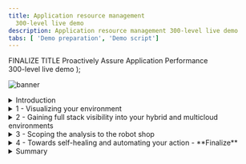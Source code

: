 ```yaml
---
title: Application resource management
  300-level live demo
description: Application resource management 300-level live demo
tabs: [ 'Demo preparation', 'Demo script']
---
```


  <span>
    FINALIZE TITLE Proactively Assure Application Performance <br/> 300-level live demo
  </span> );

![banner](./images/Incident-Resolution-300-Script.jpg)

<span id="place1"></span>

<details>
<summary>Introduction</summary>
<br/>

Safron Home Robots (SHR) improves our clients’ quality of life by selling innovative robots to help with mundane household chores. Sales and client interactions are conducted digitally with a robot-shop branded e-commerce site, one of multiple online storefronts for our diversified brands. To optimize infrastructure costs, all of SHR’s lines-of-business share a highly virtualized on-prem infrastructure based on Kubernetes and vSphere. Promotions have been successful from a revenue perspective, but short lead times and unpredictable load patterns make managing application performance manually a very challenging and risky exercise. IT Ops' current approach of oversizing physical resources is not sustainable - and user-experience complaints typically mention congestion (during the sales process? checkout?) from a lack of adequate resources.

<br/>
To address these concerns, we will learn how Instana and Turbonomic work together, enabling IT Ops to proactively assure application performance in an increasingly-complex hybrid, multi-cloud deployment environments.<br/>
<br/>

Instana is an Enterprise Observability Platform with broad capabilities, providing deep application awareness and intelligence. It ingests all performance metrics, traces all requests, and profiles every process, and it also has the capabilities needed to make observability work for the enterprise.

<br/>

Turbonomic is an enterprise Application Resource Management (ARM) platform. It analyzes data from sources such as Application Performance Management tools like DynaTrace, AppDynamics, and New Relic, as well as workload controllers like vCenter, and public cloud controllers like Azure and AWS. It leverages a sophisticated AI-engine to provide deep infrastructure resource analytics, ensuring applications always get the resources required to perform. Finally, it generates fully automatable actions to improve performance.

<br/>

In this demo, we will: <br/><br/>

• Use Instana to discover the various business applications and get a quick view of their overall health. <br/>
• See how Turbonomic leverages the information from Instana and other workload controllers to provide recommendations for application performance and resource optimization. <br/>
• Discover how Turbonomic recommendations can be *automatically* executed via defined automation policies, removing the need for human intervention. After the requisite level of trust is established, these policies enable the system to proactively take remedial actions when appropriate.

<br/>

(Printer-ready PDF of demo script <a href="./NEW PDF HERE.pdf" target="_blank" rel="noreferrer">here</a>) (PENDING FINALIZATION OF SCRIPT)

<br/>

**[Go to top](#place1)**

</details>

<details>

<summary>1 - Visualizing your environment</summary>

<br/>

| **1.1** | **Navigate to the Anomaly Generator and input sources** |
| :--- | :--- |
| **Actions** | Navigate to **Instana** <br/><br/>Click **Applications** in the left-hand sidebar menu |
| **Narration** | This is a list of all our business applications, which we are monitoring with Instana. Instana has full-stack discoverability capabilities and an ability to trace every request end-to-end. This makes it easy to track each application’s health and performance. We can quickly see key information for each business application, including the number of calls, latency, and the erroneous call rate. |
| **Screenshot** | <br/> ![Step 1.1](./images/step_1-1.png) |

| **1.2** | **Verify which hosts the app runs on** |
| :--- | :--- |
| **Actions** | Click on **Robot Shop**<br/><br/>Then click the **Stack** button to see the dropdown<br/><br/>Click **Infrastructure** to see the hosts that Robot Shop runs on |
| **Narration** | To accelerate our strategic digital transformation, our company has embraced cloud native architecture. Applications are build based on microservices and deployed to a Kubernetes-based infrastructure. Many lines of business deploy to and share a common infrastructure. This means that a node might have parts of multiple and different business applications on it. For example, our Robot Shop application has components running on two different nodes, or “hosts” as they are known in Instana. When one application suddenly has an increase in workload, it can affect our others as well. |
| **Screenshot** | <br/> ![Step 1.2](./images/step_1-2.png) |

| **1.3** | **Shared deployment infrastructure** |
| :--- | :--- |
| **Actions** | Click on the **worker2** host<br/><br/>On worker2’s summary screen, click the **Stack** button to see the dropdown<br/><br/>Click **Application** to see the other applications with components on worker2 |
| **Narration** | Looking at one of the hosts, worker2, we can see that it has components of four different applications running on it. |
| **Screenshot** | <br/> ![Step 1.3](./images/step_1-3.png) |

<br/><br/>

**[Go to top](#place1)**

</details>

<details>

<summary>2 - Gaining full stack visibility into your hybrid and multicloud environments</summary>

<br/>

| **2.1** | **Explore the visualization of configuartion and operational data** |
| :--- | :--- |
| **Action** | Navigate to the **Turbonomic** Home Page's **Global View**<br/><br/>Examine **Global Supply Chain**<br/><br/>Hover over the **Supply Chain**<br/><br/>Click **Virtual Machines Entity** in Supply Chain |
| **Narration** | Let’s take a step back to understand our application infrastructure before we look closer at the Robot Shop app.<br/><br/>Older applications were deployed to isolated environments, but modern apps are deployed to a highly shared, increasingly dense virtualized hybrid and multi-cloud environment. It's essential to have a complete view since resourcing decisions in one area will naturally impact another.<br/><br/>Turbonomic ingests configuration and operational data from various targets, like Instana, and combines all the information it has discovered into a common data model, representing it as a Supply Chain.<br/><br/>The Supply Chain serves as an informative graphical organizer of the various entities in the IT estate. It also shows the implicit dynamic relationships, from the application to its underlying infrastructure dependencies.<br/><br/>This quick visualization provides incredibly valuable information to the IT Ops teams, bridging the communication gap that often exists between the application owners and the infrastructure teams.<br/><br/>Now, let’s explore the Supply Chain in a bit more detail:<br/><br/>Starting right at the top you have the Business Applications. Note that this environment consists of 63 business applications. There are 544 key business transactions and 1000 services that are part of this estate. The top three layers are called LOGICAL layers – they do not consume physical resources. The services are deployed to physical resources like JVMs or Operating Systems processes that run in a container or VM.<br/><br/>Going down the Supply Chain you can see the components that build up the lower layers of the application stack – including Database Servers, Storage Volumes and Hosts among others.<br/><br/>Going even further down the stack you can see how the virtualized resources could be part of the Virtual Data Center or part of a public Cloud region and availability zone.<br/><br/>Each circle in the supply chain represents a logical or physical entity. The number inside is the count of the number of entities of this type. The ring color of each entry indicates the percentage of pending actions:<br/><br/> • Green shows percentage of entities that have NO pending actions.<br/>• Yellow shows entities that have efficiency pending actions<br/>• Red shows entities that have critical performance pending actions.<br/><br/>Hover over the entity type to get actual counts of pending actions.<br/><br/>The arrow from one entry to another indicates the flow of resource consumption. For example – a VM consumes resources from hosts and storage. You can see this environment consists of 972 Virtual Machines. Clicking on an Entity Type will bring you to a detailed view into those entities.<br/><br/>Internally, the supply chain model is key to the optimization analytics that Turbonomic performs on the environment. It models each entity in the environment as part of an economic model in which some resources are buyers, and some are sellers. Each resource is allocated a budget and Turbonomic continually assesses the supply and demand of resources. If something is in short supply, its price goes up. This dynamic adjustment, using a market-based approach, means that Turbonomic can find the most efficient use of resources given performance needs and constraints. |
| **Screenshot** | <br/> ![Step 2.1](./images/step_1-3.png) |
<br/><br/>

| **2.2** | **Discover which top business applications require attention** |
| :--- | :--- |
| **Action** | On the Turbonomic home page, go to **Top Business Applications**</br/><br/>???? clarity here: Navigate to Turbonomic home page<br/><br/>On the left, click on **Show All** |
| **Narration** | Now let’s take a step back and review our application infrastructure.<br/><br/>Turbonomic uses the environment information discovered by Instana and other sources, including other APM tools like DynaTrace, AppDynamics and New Relic to construct the first 4 layers of the Supply Chain.<br/><br/>The Top Business Applications Chart here shows the Top Business Applications that need your attention.<br/><br/>A Business Application is a logical grouping of Business Transactions. Business Transactions use underlying services to complete their task. Services are deployed to Application Components that provide the runtime capabilities that enable a Service perform its designed function.<br/><br/>Note that these two charts point out specific Applications and Transactions where there are SLO violations and where Average Response Times are trending in the wrong direction. |
| **Screenshots** | <br/> ![Step 2.2.1](./images/step_2-2(1).png) <br/>![Step 2.2.2](./images/step_2-2(2).png) |
<br/><br/>

| **2.3** | **On-prem global optimization** |
| :--- | :--- |
| **Action** | Click the **On Prem** tab near the top of the screen |
| **Narration** | The Supply Chain now shows only the entities that are On Prem (1). The Cloud resources are obviously excluded.<br/><br/>The Top Cluster chart lists the most utilized clusters. The cluster-specific recommended actions appear alongside the respective cluster.<br/><br/>Let’s take a look at the Host Optimized Improvements chart. These are across several hundred VMs – 761 in this case. The chart compares the current utilization with a future state if all the suggested Pending Actions are executed.<br/><br/>If these actions are executed the resulting goal will be an environment with much more equitable load distribution across all the VMs in the estate. This results in better application performance and lowers the risk of resource congestion. These recommendations are executed in a dynamic environment, at scale and in real time. all executed in accordance with the pre-defined compliance policies. |
| **Screenshot** | <br/> ![Step 2.3](./images/step_2-3.png) |
<br/><br/>

| **2.4** | **Analyze the Performance Recommendations – View Pending Actions** |
| :--- | :--- |
| **Action** | Select the **On Prem** tab at the top<br/><br/>Click **Show all** at bottom of **Pending Actions** widget |
| **Narration** | Turbonomic is continually assessing the environment and using the supply and demand model to optimize. Since it is connected to Instana it is also aware of the real-time health and performance of the business applications. Turbonomic makes recommendations for changes in four categories:<br/><br/>1. those that are needed to assure performance<br/>2. those that will improve efficiency<br/>3. those that will prevent possible future problems<br/>4. those that are for compliance purposes<br/><br/>Performance recommendations are listed first, because they’re most critical. Turbonomic is telling us that making these changes will maintain our desired quality of service.<br/><br/>To examine the Top Performance **Resize** recommendation suggested, first enable the **New View**. Then **Add FILTER** and set Action Category Performance **Apply**. |
| **Screenshots** | <br/> ![Step 2.2.1](./images/step_2-4(1).png)<br/>![Step 2.2.2](./images/step_2-4(2).png) <br/>![Step 2.2.3](./images/step_2-4(3).png) <br/> ![Step 2.2.4](./images/step_2-4(4).png) <br/> ![Step 2.2.5](./images/step_2-4(5).png) <br/> ![Step 2.2.6](./images/step_2-4(6).png) |
<br/><br/>

<br/><br/>

**[Go to top](#place1)**

</details>

<details>

<summary>3 - Scoping the analysis to the robot shop</summary>

<br/>

| **3.1** | **Scope to the robot shop supply chain** |
| :--- | :--- |
| **Action** | Scroll down to an action that recommends scaling a virtual machine<br/><br/>Click the arrow on far right to expand details |
| **Narration** | Now that we have a wholistic picture by exploring the Global View, let's zoom into our Robot Shop app. This is called **Scoping** in Turbonomic, and allows you to focus on the subset of the workloads that we care about.<br/><br/>Clicking on the Robot Shop App renders a **Scoped view** – which now shows the Supply Chain specific to Robot Shop:<br/><br/>This provides us a quick picture of the overall health of Robot Shop.<br/><br/>1. Pending Actions – shows all the pending actions for this App<br/>2. Health – How many entities have risks, and how critical the risks are<br/>3. Optimized Improvements – Compare before and after executing the suggested actions<br/>4.Capacity and Usage – Shows utilization as a percentage (%) of the capacity currently in use<br/>5. Multiple Resources – Shows the utilization over time of various resources by current entities<br/>6. Top Entities – Lists Top Consumer entities in the current scope<br/><br/>BXF – Explain Business Apps + Bus Transactions + Services – Logical versus Physical In this case Since it is connected to Instana it is also aware of the real-time health and performance of the business applications. |
| **Screenshots** | <br/> ![Step 3.1.1](./images/step_3-1(1).png) <br/> ![Step 3.1.2](./images/step_3-1(2).png)  |

| **3.2** | **Examine a Recommended Performance Action - Resize** |
| :--- | :--- |
| **Action** | From **Pending Actions** chart, click **Resize up VMEM for Virtual Machine appdstress01.demo.turbonomic.com from 512 MB to 1.5 GB**<br/><br/>Under the **Resize Actions** panel, click on **Details** |
| **Narration** | Let’s examine the recommendations in the Pending Actions chart. Click on the **Resize up VMEM for Virtual Machine appdstress01.demo.turbonomic.com from 512 MB to 1.5 GB** action. Then, click on the **Details** option under Resize Actions.<br/><br/>Turbonomics analytics presents a **VMEM Percentile and Avg. Utilization** graph plotting virtual memory (VMEM) data over the last 30 days. It points to a potential memory congestion issue and suggests upsizing the physical memory capacity from 512 MB to 1.5 GB.<br/><br/>Taking the suggested action will relieve the current stress on the virtual memory and reduce the average virtual memory utilization from 96% to 32%. |
| **Screenshot** | <br/> ![Step 3.2.1](./images/step_3-2(1).png) <br/> ![Step 3.2.2](./images/step_3-2(2).png) <br/> ![Step 3.2.3](./images/step_3-2(3).png) |

| **3.3** | **Examine a Recommended Efficiency Action RESIZE** |
| :--- | :--- |
| **Action** | Click on the arrow at the far right to collapse details<br/><br/>Click **filter** in upper right<br/><br/>Choose **Action Category** in the first dropdown<br/><br/>Then choose **Efficiency Improvement** in the third dropdown<br/><br/>Click **Apply**<br/><br/>Type “move container pod” into the search bar and press enter |
| **Narration** | Now that we’ve looked at the actions that will help maintain our desired performance level, let’s look at some of the actions that will help improve efficiency. These actions aren’t quite as critical from a performance perspective, but they are very important from a cost-savings and optimization perspective.<br/><br/>Here we can see several actions related to moving container pods to different nodes. Turbonomic gives us a summary explanation for why it is making the recommendations – and here it’s saying that we can consolidate workloads on fewer nodes than we currently have by suspending the “worker2” node and moving its containers to other nodes. This way we can improve efficiency and reduce the number of underutilized nodes that we have.<br/><br/>Again, if we had admin privileges in this demo environment we could execute the actions directly from Turbonomic. |
| **Screenshot** | <br/> ![Step 3.2](./images/step_3-3.png) |

| **3.4** | **REPEATS STEP 3.3** |
| :--- | :--- |
| **Action** | same as 3.3 |
| **Narration** | same as 3.3 &nbsp; &nbsp; &nbsp; &nbsp; &nbsp; &nbsp; &nbsp; &nbsp; &nbsp; &nbsp; &nbsp; &nbsp; &nbsp; &nbsp; &nbsp; &nbsp; &nbsp; &nbsp; &nbsp; &nbsp; &nbsp; &nbsp; &nbsp; &nbsp; &nbsp; &nbsp;&nbsp; &nbsp; &nbsp; &nbsp; &nbsp; &nbsp; &nbsp; &nbsp; &nbsp; &nbsp; &nbsp; &nbsp; &nbsp; &nbsp; &nbsp; &nbsp; &nbsp; &nbsp; &nbsp; &nbsp; &nbsp; &nbsp; &nbsp; &nbsp; &nbsp; &nbsp;&nbsp; &nbsp; &nbsp; &nbsp; &nbsp; &nbsp; &nbsp; &nbsp; &nbsp; &nbsp; &nbsp; &nbsp; &nbsp; &nbsp; &nbsp; &nbsp; &nbsp; &nbsp; &nbsp; &nbsp; &nbsp; &nbsp; &nbsp; &nbsp; &nbsp; &nbsp;&nbsp; &nbsp; &nbsp; &nbsp; &nbsp; &nbsp; &nbsp; &nbsp; &nbsp; &nbsp; &nbsp; &nbsp; &nbsp; &nbsp; &nbsp; &nbsp; &nbsp; &nbsp; &nbsp; &nbsp; &nbsp; &nbsp; &nbsp; &nbsp; &nbsp; &nbsp; &nbsp; &nbsp; &nbsp; &nbsp; &nbsp; &nbsp; &nbsp; &nbsp; &nbsp; &nbsp; &nbsp; &nbsp; &nbsp; &nbsp; &nbsp; &nbsp; &nbsp; &nbsp; &nbsp; &nbsp; &nbsp; &nbsp; &nbsp; &nbsp; &nbsp; &nbsp; &nbsp; &nbsp; &nbsp; &nbsp; &nbsp; &nbsp; &nbsp; &nbsp; &nbsp; &nbsp; &nbsp; &nbsp; &nbsp; &nbsp; &nbsp; &nbsp; &nbsp; &nbsp; &nbsp; &nbsp; &nbsp; &nbsp; &nbsp; &nbsp; &nbsp; &nbsp; &nbsp; &nbsp; &nbsp; &nbsp; &nbsp; &nbsp; &nbsp; &nbsp; &nbsp; &nbsp; &nbsp; &nbsp; &nbsp; &nbsp; &nbsp; &nbsp; &nbsp; &nbsp; &nbsp; &nbsp; &nbsp; &nbsp; &nbsp; &nbsp; &nbsp; &nbsp; |
| **Screenshot** | <br/> ![Step 3.2](./images/step_3-3.png) |

<br/><br/>

**[Go to top](#place1)**

</details>

<details>

<summary>4 - Towards self-healing and automating your action - **Finalize** </summary>

<br/>

| **4.1** | **Execute Actions** |
| :--- | :--- |
| **Actions** | In the sidebar menu, click **Settings** |
| **Narration** | No narration provided &nbsp; &nbsp; &nbsp; &nbsp; &nbsp; &nbsp; &nbsp; &nbsp; &nbsp; &nbsp; &nbsp; &nbsp; &nbsp; &nbsp; &nbsp; &nbsp; &nbsp; &nbsp; &nbsp; &nbsp; &nbsp; &nbsp; &nbsp; &nbsp; &nbsp; &nbsp; &nbsp; &nbsp; &nbsp; &nbsp; &nbsp; &nbsp; &nbsp; &nbsp; &nbsp; &nbsp; &nbsp; &nbsp; &nbsp; &nbsp; &nbsp; &nbsp; &nbsp; &nbsp; &nbsp; &nbsp; &nbsp; &nbsp; &nbsp; &nbsp; &nbsp; &nbsp; &nbsp; &nbsp; &nbsp; &nbsp; &nbsp; &nbsp; &nbsp; &nbsp; &nbsp; &nbsp; &nbsp; &nbsp; &nbsp; &nbsp; &nbsp; &nbsp; &nbsp; &nbsp; &nbsp; &nbsp; &nbsp; &nbsp; &nbsp; &nbsp; &nbsp; &nbsp; &nbsp; &nbsp; &nbsp; &nbsp; &nbsp; &nbsp; &nbsp; &nbsp; &nbsp; &nbsp; &nbsp; &nbsp; &nbsp; &nbsp; &nbsp; &nbsp; &nbsp; &nbsp; &nbsp; &nbsp; &nbsp; &nbsp; &nbsp; &nbsp; &nbsp; &nbsp; &nbsp; &nbsp; &nbsp; &nbsp; &nbsp; &nbsp; &nbsp; &nbsp; &nbsp; &nbsp; &nbsp; &nbsp; &nbsp; &nbsp; &nbsp; &nbsp; &nbsp; &nbsp; &nbsp; &nbsp; &nbsp; &nbsp; &nbsp; &nbsp; &nbsp; &nbsp; &nbsp; &nbsp; &nbsp; &nbsp; &nbsp; &nbsp; &nbsp; &nbsp; &nbsp; &nbsp; &nbsp; &nbsp; &nbsp; &nbsp; &nbsp; &nbsp; &nbsp; &nbsp; &nbsp; &nbsp; &nbsp; &nbsp; &nbsp; &nbsp; &nbsp; &nbsp;|
| **Screenshots** | <br/> ![Step 4.1.1](./images/step_4-1(1).png) <br/> ![Step 4.1.2](./images/step_4-1(2).png) <br/> ![Step 4.1.3](./images/step_4-1(3).png) <br/> ![Step 4.1.4](./images/step_4-1(4).png) <br/> ![Step 4.1.5](./images/step_4-1(5).png) |

| **4.2** | **Automate Action Execution** |
| :--- | :--- |
| **Actions** | From the navigation bar, click **Settings**<br/><br/>From the navigator menu, click **Settings**<br/><br/>Select **Policies**, and click on **New Automation Policy**<br/><br/>For **Select Policy Type**, click **Application Component**<br/><br/>Configure an automation policy for Application Components by filling out the **Configure Application Component Policy** panel as follows: <br/>a. Enter a name for our policy: **Robot Shop App Components Policy**<br/>b. Under Automation and Orchestration, click on **Add Action** <br/><br/><br/>Populate the **Automation and Orchestration** panel as follows:<br/>c. For **Action Type**, select **ReSize-Up-Heap**, **ReSize-Down-Heap**, **ReSizeUp-Thread-Pool**, **ReSize-Down-Thread-Pool**, **ReSize-Down-Connections**, and **ReSize-Up-Connections** <br/>d. For **Action Generation**, select **Generate Actions**<br/>e. For **Action Acceptance**, select **Automatic**<br/><br/>f. You can optionally add an execution schedule. If you would like these actions to execute only during a pre-defined time window or day of the week, for example, then you can define those requirements in the execution schedule. Turbonomic will queue up the actions and perform them accordingly.<br/><br/>On the **Automation and Orchestration** panel, press **Submit**<br/><br/> Back on the **Configure Application Component Policy** panel, press **Save and apply** |
| **Narration** | ARM provides the full stack visibility as well as generating performance and efficiency recommendations to keep the applications healthy. The core value proposition of ARM is to take the action and proactively resolve and avoid emerging resource bottlenecks. If this is done successfully, the users will be satisfied, and the IT Ops teams will be happy as they have fewer alerts and tickets to respond to. <br/><br/>As we’ve seen earlier, the Pending Actions charts provides a list of actions that you can take to keep the system in a desired state. These include the recommended actions that you can execute via a given workload controller like a hypervisor or other means. You can view and execute the manual actions directly from the Turbonomic user interface. This is very convenient as it avoids jumping across tools and encountering associated process delays that require enlisting other tools and experts. <br/><br/>The ability to execute an action is certainly powerful. However, it would be ideal to execute as many actions as possible proactively and automatically, with no human intervention. Let’s explore how we can set up automation policies to do just that.<br/><br/>From the navigator menu, click **Settings**. Select **Policies**, and click on **New Automation Policy**. You can create automation policies for various entity types. Here, we will create an automation policy for the **Application Component** entity type. <br/><br/>For **Select Policy Type**, click on **Application Component**.<br/><br/>Now let’s configure an automation policy for Application Components by filling out the **Configure Application Component Policy** panel as follows: <br/><br/>Enter a name for our policy: **Robot Shop App Components Policy**.<br/><br/>Under Automation and Orchestration. Click on **Add Action**. <br/><br/>Populate the **Automation and Orchestration** panel as follows:<br/>• For **Action Type**, select **ReSize-Up-Heap**, **ReSize-Down-Heap**, **ReSizeUp-Thread-Pool**, **ReSize-Down-Thread-Pool**, **ReSize-Down-Connections**, and **ReSize-Up-Connections** <br/>• For **Action Generation**, select **Generate Actions**<br/>• For **Action Acceptance**, select **Automatic**.<br/><br/>You can optionally add an execution schedule. If you would like these actions to execute only during a pre-defined time window or day of the week, for example, then you can define those requirements in the execution schedule. Turbonomic will queue up the actions and perform them accordingly.<br/><br/>On the **Automation and Orchestration** panel, press **Submit**.<br/><br/> Back on the **Configure Application Component Policy** panel, press **Save and apply**. |
| **Screenshots** | <br/> ![Step 4.2.1](./images/step_4-2(1).png) <br/> ![Step 4.2.2](./images/step_4-2(2).png) <br/> ![Step 4.2.3](./images/step_4-2(3).png) <br/> ![Step 4.2.4](./images/step_4-2(4).png) <br/> ![Step 4.2.5](./images/step_4-2(5).png) |

<br/><br/>

**[Go to top](#place1)**

</details>

<details>

<summary>Summary</summary>

<br/>
Using Instana and Turbonomic, we were able to easily identify changes needed to maintain quality of service and improve efficiency for our multiple applications which include components running on AWS and OpenShift.

First, using Instana, we were able to discover the business applications and monitor their health.

Then, using Turbonomic, we got specific recommendations on how to assure performance and improve efficiency of our operations.

<br/><br/>

**[Go to top](#place1)**

</details>
